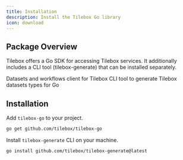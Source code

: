 ```yaml
---
title: Installation
description: Install the Tilebox Go library
icon: download
---
```


## Package Overview

Tilebox offers a Go SDK for accessing Tilebox services. It additionally includes a CLI tool (tilebox-generate) that can be installed separately.

<CardGroup cols={2}>
  <Card title="tilebox-go" icon="golang" href="https://github.com/tilebox/tilebox-go" horizontal>
    Datasets and workflows client for Tilebox
  </Card>
  <Card title="tilebox-generate" icon="terminal" href="https://github.com/tilebox/tilebox-generate" horizontal>
    CLI tool to generate Tilebox datasets types for Go
  </Card>
</CardGroup>

## Installation

Add `tilebox-go` to your project.

```bash Shell
go get github.com/tilebox/tilebox-go
```

Install `tilebox-generate` CLI on your machine.

```bash Shell
go install github.com/tilebox/tilebox-generate@latest
```

